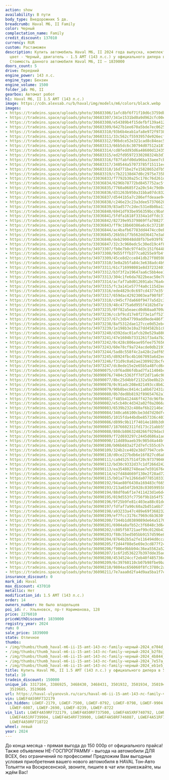 ```yaml
---
action: show
availability: В пути
body_type: Внедорожник 5 дв.
breadcrumb: Haval M6, II Family
color: Черный
complectation_name: Family
credit_discount: 137010
currency: RUR
custom: Растаможен
description: Купить автомобиль Haval M6, II 2024 года выпуска, комплектация Family,
  цвет - Черный, двигатель - 1.5 AMT (143 л.с.) у официального дилера в г. Ульяновск.
  Стоимость данного автомобиля Haval M6, II – 1839000
doors_count: 5
drive: Передний
engine_power: 143 л.с.
engine_type: Бензин
engine_volume: 1500
folder_id: M6, II
gearbox: Автомат робот
h1: Haval M6, II 1.5 AMT (143 л.с.)
image: https://cdn.alexsab.ru/b/haval/img/models/m6/colors/black.webp
images:
- https://tradeins.space/uploads/photo/30683306/1afc8bf6f71f10d6c3759dbbd79e704d.jpg
- https://tradeins.space/uploads/photo/30683307/341e1531bd0a9d962cfc00ed9f1b2f8c.jpg
- https://tradeins.space/uploads/photo/30683308/e54389b4f15defbf139a4129a294b844.jpg
- https://tradeins.space/uploads/photo/30683309/6427b1ee670a5bde7ec062571417e57a.jpg
- https://tradeins.space/uploads/photo/30683310/93b6b4eab1afa8e972f97380ab0eb1e5.jpg
- https://tradeins.space/uploads/photo/30683311/33c562cf5593957de926ecf406e64b98.jpg
- https://tradeins.space/uploads/photo/30683312/90bdce52e321cad8c84eac597c274848.jpg
- https://tradeins.space/uploads/photo/30683313/66b5dc6c30794d07512a187a3cdb159c.jpg
- https://tradeins.space/uploads/photo/30683314/cd8fedd93d6a48600d124356e2ac7be4.jpg
- https://tradeins.space/uploads/photo/30683315/ed2fd95972330208324b3d79c28df144.jpg
- https://tradeins.space/uploads/photo/30683316/f87fabfd0da96ba33aee7cbf3af2225b.jpg
- https://tradeins.space/uploads/photo/30683317/340544a57073785f15111ec597658e7c.jpg
- https://tradeins.space/uploads/photo/30683318/16d771be2fe15828652d7b5fbe15c79f.jpg
- https://tradeins.space/uploads/photo/30683319/c7b22138d47d0c2975e735bea1d1e512.jpg
- https://tradeins.space/uploads/photo/33036833/f7792b30a25c178c76d261de9ab62c0e.jpg
- https://tradeins.space/uploads/photo/33036834/6296b78772bd8457752ac5f18bfb1377.jpg
- https://tradeins.space/uploads/photo/33036835/7760a0685f2a20c54c79d0ef95b5cdf2.jpg
- https://tradeins.space/uploads/photo/33036836/d31263b950a31bba07dc83269740531c.jpg
- https://tradeins.space/uploads/photo/33036837/d5441b5a7c286effdeaae941b2cf9de9.jpg
- https://tradeins.space/uploads/photo/33036838/c246e23c23a3dee5737662807f6182c1.jpg
- https://tradeins.space/uploads/photo/33036839/83ad577c2dec531e8b0ba135ff252bb0.jpg
- https://tradeins.space/uploads/photo/33036840/6941df93be956359bcc9ba9f1bfa00ee.jpg
- https://tradeins.space/uploads/photo/33036841/5fdfa1618f3334a1dffdc3129c38a801.jpg
- https://tradeins.space/uploads/photo/33036842/82739e95379869ffa708277d3b8309a7.jpg
- https://tradeins.space/uploads/photo/33036843/ff9c18b60386a6c6c372189c90fea62a.jpg
- https://tradeins.space/uploads/photo/33036844/ac4bafb67783dd4474cc0eb83e42eb59.jpg
- https://tradeins.space/uploads/photo/33036845/26b5b1f7b562dd36417e3a810125446d.jpg
- https://tradeins.space/uploads/photo/33036846/deb290048dd8fb7be939f67b88bf4e9a.jpg
- https://tradeins.space/uploads/photo/33036847/32c3c960edc5c30ed19c4f8911d9fa25.jpg
- https://tradeins.space/uploads/photo/34973307/fb0e7b0c97f4d3c151f64482fbaa8d27.jpg
- https://tradeins.space/uploads/photo/34973308/9d55fffb377ca0255e9fb4f9952141c5.jpg
- https://tradeins.space/uploads/photo/34973309/45ce8d2cce841db27f00598cea1c49ea.jpg
- https://tradeins.space/uploads/photo/34973310/3e0a2b5fa84c3e638adc4b94ecd524be.jpg
- https://tradeins.space/uploads/photo/34973311/61c716998081e8d37232401c4db5b620.jpg
- https://tradeins.space/uploads/photo/34973312/b3f3f2a19647aa6c5bb4ee1df6657cbc.jpg
- https://tradeins.space/uploads/photo/34973313/304c1fe6da7822beac50e78fee33e3e2.jpg
- https://tradeins.space/uploads/photo/34973314/acfaf7a8d012691abc76a4cfc736759c.jpg
- https://tradeins.space/uploads/photo/34973315/fc3a141e577f4a0c115d2ed822c67ea5.jpg
- https://tradeins.space/uploads/photo/34973316/ede4829c0c697cd4377e35f31bd89e77.jpg
- https://tradeins.space/uploads/photo/34973317/659dac42923003eaf90f8f7e51e9079f.jpg
- https://tradeins.space/uploads/photo/34973318/c945cf7da660f9477a5d2c3dbecc998c.jpg
- https://tradeins.space/uploads/photo/34973319/48c4775a6d955f4182bd7af9e7ed29ba.jpg
- https://tradeins.space/uploads/photo/34973235/0ff82a5eaecd0d60aa0709a0cdc6494b.jpg
- https://tradeins.space/uploads/photo/34973236/ccbf9cd17e8f273e1aff527ef5647812.jpg
- https://tradeins.space/uploads/photo/34973237/67c3db47799add9ede486f72355609b7.jpg
- https://tradeins.space/uploads/photo/34973238/8af5312dae127cce0d52eb4646075212.jpg
- https://tradeins.space/uploads/photo/34973239/1e198b3e10a27dd4582b1c8f18a0f8da.jpg
- https://tradeins.space/uploads/photo/34973240/d392dac01afcb20e529a880e40236835.jpg
- https://tradeins.space/uploads/photo/34973241/47e1604b7331261f3a4a7b2cb8883993.jpg
- https://tradeins.space/uploads/photo/34973242/0c428c806eae95fee757656ca1fb0646.jpg
- https://tradeins.space/uploads/photo/34973243/60e78cf9a724acde0db219171a6fca07.jpg
- https://tradeins.space/uploads/photo/34973244/5ad8c558f4c2a428c2adf6501e6feb06.jpg
- https://tradeins.space/uploads/photo/34973245/d8924fbc4b1667093a6d2ed5df8aa610.jpg
- https://tradeins.space/uploads/photo/34973246/f31d9c0a62ae2309923bcfe68fad40db.jpg
- https://tradeins.space/uploads/photo/34973247/dc8ede15e2e65b5a48fcd6c779baf6ca.jpg
- https://tradeins.space/uploads/photo/36090075/c0f6ad86fdbad7fa11404bce27e9df86.jpg
- https://tradeins.space/uploads/photo/36090076/7404c5363ff7df2d71a6c9866fdbdbb5.jpg
- https://tradeins.space/uploads/photo/36090077/8bc25d4bbf2132a5be8b22ded062fddb.jpg
- https://tradeins.space/uploads/photo/36090078/0c91adc208e821493cc8b620b580751d.jpg
- https://tradeins.space/uploads/photo/36090079/90b8bec8414c1a8b672431a60e5f441e.jpg
- https://tradeins.space/uploads/photo/36090080/0b7ded8b8192f89654762a12095b2b98.jpg
- https://tradeins.space/uploads/photo/36090081/f485b412446ff427dc96fbd838389716.jpg
- https://tradeins.space/uploads/photo/36090082/e5cb40c4d342a02f0a2066a201366a8b.jpg
- https://tradeins.space/uploads/photo/36090083/6539b232c480af6b22146e1a7e1fda76.jpg
- https://tradeins.space/uploads/photo/36090084/340ca66100cbe3dd7d20dfc0dc1a0581.jpg
- https://tradeins.space/uploads/photo/36090085/1015fda44bdbe857336c40393132c912.jpg
- https://tradeins.space/uploads/photo/36090086/d899c9b11f74014e180b3d6332c92738.jpg
- https://tradeins.space/uploads/photo/36090087/1876602311fd173c21abb55bb70f4b1f.jpg
- https://tradeins.space/uploads/photo/36090088/808cb8063248266f929dacb37b0db268.jpg
- https://tradeins.space/uploads/photo/36090089/f72d693297c2445d686a1ad264d2e355.jpg
- https://tradeins.space/uploads/photo/36090090/11dd89aaeb39c985d4a44bfc65479f79.jpg
- https://tradeins.space/uploads/photo/36090108/b06b683a2f2d7efc555c67e9648dd02c.jpg
- https://tradeins.space/uploads/photo/36090109/324b2ce402e38d77947ce94b459663dc.jpg
- https://tradeins.space/uploads/photo/36090110/d0ce227bdb6e16f827cd6a8fbc5464e9.jpg
- https://tradeins.space/uploads/photo/36090111/ca945257514f20c9737904622a644eb8.jpg
- https://tradeins.space/uploads/photo/36090112/bd30c9332d37c1df266d242f49219cc5.jpg
- https://tradeins.space/uploads/photo/36090113/ea354802748eae7e591676eefed80927.jpg
- https://tradeins.space/uploads/photo/36090114/e2fd484669f130e2f28ad7246340ddc7.jpg
- https://tradeins.space/uploads/photo/36090115/b01a77e1266da0778510333bdcdacfc8.jpg
- https://tradeins.space/uploads/photo/36090192/94ae80f6430a169483cf665fb0bb6f6d.jpg
- https://tradeins.space/uploads/photo/36090193/213a654f2b928c0305995587f6576c32.jpg
- https://tradeins.space/uploads/photo/36090194/88df0a6f1e7411423d1e6d476d264b9d.jpg
- https://tradeins.space/uploads/photo/36090195/019d553fc7756f9b1b54f57e10c16535.jpg
- https://tradeins.space/uploads/photo/36090196/9f25b9fe81c403ea88c01defb889cde9.jpg
- https://tradeins.space/uploads/photo/36090197/fdfaf7a90c60a2bd51a6b77f72798347.jpg
- https://tradeins.space/uploads/photo/36090198/a93233a47c489e69f368232a67655b8f.jpg
- https://tradeins.space/uploads/photo/36090199/ef7fcc3176c7969c6b3630fb01957220.jpg
- https://tradeins.space/uploads/photo/36090200/7344b1d0389089de64a5170830930ca4.jpg
- https://tradeins.space/uploads/photo/36090201/6904a8afb52c3f6048c3d64207100c8e.jpg
- https://tradeins.space/uploads/photo/36090202/c805f50721aef99c0126b43571c61ba9.jpg
- https://tradeins.space/uploads/photo/36090203/f88c55ed505bb9157d596e81efae793a.jpg
- https://tradeins.space/uploads/photo/36090204/8764b2b5a2fe116494d0ccaa330617c8.jpg
- https://tradeins.space/uploads/photo/36090205/f2d44f08e5e69e3cd877f24c70ae3d09.jpg
- https://tradeins.space/uploads/photo/36090206/f986e9bbb94c36ea5562a527b52b0526.jpg
- https://tradeins.space/uploads/photo/36090207/1c6f2d536227b397dde35ad4bf36ebe0.jpg
- https://tradeins.space/uploads/photo/36090208/4534524ccf2eb40f485736c3ce5a4c60.jpg
- https://tradeins.space/uploads/photo/36090209/6c39760110cb07b98fbe9ba75a86e736.jpg
- https://tradeins.space/uploads/photo/36090210/9804ac656060f8fc3780c2af754ddd09.jpg
- https://tradeins.space/uploads/photo/36090211/7e7aaa0d2fa4d9aa5ba1f7c4b0e5b42e.jpg
insurance_discount: 0
mark_id: Haval
max_discount: 437010
metallic: Нет
modification_id: 1.5 AMT (143 л.с.)
order: 14
owners_number: Не было владельцев
poi_id: г. Ульяновск, пр-т Нариманова, 128
price: 2276010
priceWithDiscount: 1839000
registry_year: 2024
run: 0
sale_price: 1839000
state: Отличное
thumbs:
- /img/thumbs/thumb_haval-m6-ii-15-amt-143-лс-family-черный-2024_e704d_0.webp
- /img/thumbs/thumb_haval-m6-ii-15-amt-143-лс-family-черный-2024_b2f8c_1.webp
- /img/thumbs/thumb_haval-m6-ii-15-amt-143-лс-family-черный-2024_4b844_2.webp
- /img/thumbs/thumb_haval-m6-ii-15-amt-143-лс-family-черный-2024_7e57a_3.webp
- /img/thumbs/thumb_haval-m6-ii-15-amt-143-лс-family-черный-2024_eb1e5_4.webp
title: Купить Haval M6, II 1.5 AMT (143 л.с.) у официального дилера в Ульяновске
total: 10
tradein_discount: 150000
unique_id: 3317104, 3386925, 3468430, 3468431, 3501932, 3501934, 3501945, 3501947,
  3519685, 3519686
url: https://haval-ulyanovsk.ru/cars/haval-m6-ii-15-amt-143-лс-family-черный-2024/
vin: LGWEF4A59RF732179
vin_hidden: LGWEF-2179, LGWEF-7500, LGWEF-0792, LGWEF-0798, LGWEF-9904, LGWEF-9900,
  LGWEF-6087, LGWEF-2690, LGWEF-8239, LGWEF-8722
vin_list: LGWEF4A59RF732179, LGWEF4A50RF737500, LGWEF4A5XRF740792, LGWEF4A50RF740798,
  LGWEF4A51RF739904, LGWEF4A54RF739900, LGWEF4A58RF746087, LGWEF4A51RF742690, LGWEF4A58RF718239,
  LGWEF4A50RF718722
wheel: левый
year: 2024
---
```

<p>
 До конца месяца - прямая выгода до 150 000р от официального прайса! Также объявляем НЕ-ГОСПРОГРАММУ - выгода на автомобили ДЛЯ ВСЕХ, без ограничений по профессиям! Предложим Вам выгодные условия приобретения вашего нового автомобиля в HAVAL Тон-Авто Тольятти на Воскресенской, звоните, пишите в чат или приезжайте, мы ждём Вас!
</p>
<p>
</p>
<p>
</p>

